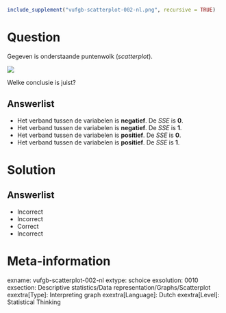 ```r
include_supplement("vufgb-scatterplot-002-nl.png", recursive = TRUE)
```

Question
========
Gegeven is onderstaande puntenwolk (*scatterplot*).

![](vufgb-scatterplot-002-nl.png)

Welke conclusie is juist?

Answerlist
----------
* Het verband tussen de variabelen is **negatief**. De *SSE* is **0**.
* Het verband tussen de variabelen is **negatief**. De *SSE* is **1**.
* Het verband tussen de variabelen is **positief**. De *SSE* is **0**.
* Het verband tussen de variabelen is **positief**. De *SSE* is **1**.


Solution
========

Answerlist
----------
* Incorrect
* Incorrect
* Correct
* Incorrect


Meta-information
================
exname: vufgb-scatterplot-002-nl
extype: schoice
exsolution: 0010
exsection: Descriptive statistics/Data representation/Graphs/Scatterplot
exextra[Type]: Interpreting graph
exextra[Language]: Dutch
exextra[Level]: Statistical Thinking
